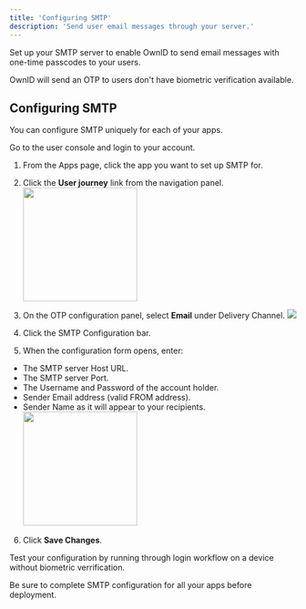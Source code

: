 ```yaml
---
title: 'Configuring SMTP'
description: 'Send user email messages through your server.'
---
```


Set up your SMTP server to enable OwnID to send email messages with one-time passcodes to your users.

OwnID will send an OTP to users don't have biometric verification available.

## Configuring SMTP

You can configure SMTP uniquely for each of your apps.

Go to the user console and login to your account. 

1. From the Apps page, click the app you want to set up SMTP for.
1. Click the **User journey** link from the navigation panel. <img align="center" width="200" src="/images/oi_user_journey_nav.png"/>

1. On the OTP configuration panel, select **Email** under Delivery Channel. <img src="/images/oi_smtp_cfg_btn.png"/>

1. Click the SMTP Configuration bar.

1. When the configuration form opens, enter: 
- The SMTP server Host URL.
- The SMTP server Port.
- The Username and Password of the account holder.
- Sender Email address (valid FROM address).
- Sender Name as it will appear to your recipients.<img height="200" src="/images/oi_smtp_form.png"/>

6. Click **Save Changes**.

Test your configuration by running through login workflow on a device without biometric verrification.

Be sure to complete SMTP configuration for all your apps before deployment. 







